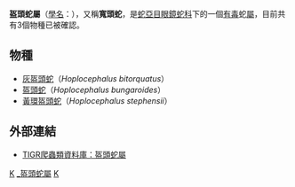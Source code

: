 {{Automatic Taxobox
| taxon = Hoplocephalus
| image = Hoplocephalus bungaroides.jpg
| image_caption = [[盔頭蛇|盔頭蛇]]
| authority =  	Wagler, 1830
}}

'''盔頭蛇屬'''（[[學名|學名]]：''{{lang|la|Hoplocephalus}}''），又稱'''寬頭蛇'''，是[[蛇亞目|蛇亞目]][[眼鏡蛇科|眼鏡蛇科]]下的一個[[毒蛇|有毒]]蛇[[屬|屬]]，目前共有3個物種已被確認。

==物種==
*[[灰盔頭蛇|灰盔頭蛇]]（''Hoplocephalus bitorquatus''）
*[[盔頭蛇|盔頭蛇]]（''Hoplocephalus bungaroides''）
*[[黃環盔頭蛇|黃環盔頭蛇]]（''Hoplocephalus stephensii''）

==外部連結==
*{{en}}[http://reptile-database.reptarium.cz/search.php?taxon=&genus=Hoplocephalus&species=&subspecies=&author=&year=&common_name=&location=&holotype=&reference=&submit=Search TIGR爬蟲類資料庫：盔頭蛇屬]
{{Taxonbar|from=Q210060}}

[[Category:_眼鏡蛇科|K]]
[[Category:_盔頭蛇屬|]]
[[Category:_1830年描述的分类群|K]]